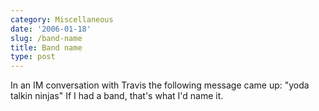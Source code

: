```yaml
---
category: Miscellaneous
date: '2006-01-18'
slug: /band-name
title: Band name
type: post
---
```



In an IM conversation with Travis the following message came up:
"yoda talkin ninjas" If I had a band, that's what I'd name it.